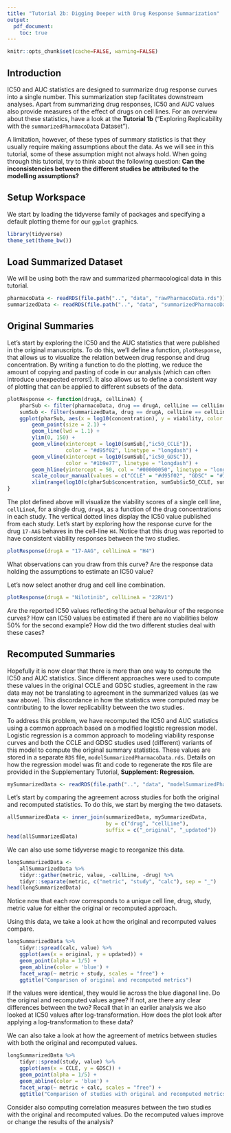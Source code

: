 ```yaml
---
title: "Tutorial 2b: Digging Deeper with Drug Response Summarization"
output:
  pdf_document:
    toc: true
---
```


```r
knitr::opts_chunk$set(cache=FALSE, warning=FALSE)
```

## Introduction

IC50 and AUC statistics are designed to summarize drug response curves into a single number. This summarization step facilitates downstream analyses. Apart from summarizing drug responses, IC50 and AUC values also provide measures of the effect of drugs on cell lines. For an overview about these statistics, have a look at the **Tutorial 1b** ("Exploring Replicability with the `summarizedPharmacoData` Dataset").

A limitation, however, of these types of summary statistics is that they usually require making assumptions about the data. As we will see in this tutorial, some of these assumption might not always hold. When going through this tutorial, try to think about the following question: **Can the inconsistencies between the different studies be attributed to the modelling assumptions?**

## Setup Workspace

We start by loading the tidyverse family of packages and specifying a default plotting theme for our `ggplot` graphics.

```r
library(tidyverse)
theme_set(theme_bw())
```

## Load Summarized Dataset

We will be using both the raw and summarized pharmacological data in this tutorial. 

```r
pharmacoData <- readRDS(file.path("..", "data", "rawPharmacoData.rds"))
summarizedData <- readRDS(file.path("..", "data", "summarizedPharmacoData.rds"))
```

## Original Summaries

Let's start by exploring the IC50 and the AUC statistics that were published in the original manuscripts. To do this, we'll define a function, `plotResponse`, that allows us to visualize the relation between drug response and drug concentration. By writing a function to do the plotting, we reduce the amount of copying and pasting of code in our analysis (which can often introduce unexpected errors!). It also allows us to define a consistent way of plotting that can be applied to different subsets of the data.

```r
plotResponse <- function(drugA, cellLineA) {
    pharSub <- filter(pharmacoData, drug == drugA, cellLine == cellLineA)
    sumSub <- filter(summarizedData, drug == drugA, cellLine == cellLineA)
    ggplot(pharSub, aes(x = log10(concentration), y = viability, color = study)) +
        geom_point(size = 2.1) +
        geom_line(lwd = 1.1) +
        ylim(0, 150) +
        geom_vline(xintercept = log10(sumSub[,"ic50_CCLE"]),
                   color = "#d95f02", linetype = "longdash") +
        geom_vline(xintercept = log10(sumSub[,"ic50_GDSC"]),
                   color = "#1b9e77", linetype = "longdash") +
        geom_hline(yintercept = 50, col = "#00000050", linetype = "longdash") +
        scale_colour_manual(values = c("CCLE" = "#d95f02", "GDSC" = "#1b9e77")) +
        xlim(range(log10(c(pharSub$concentration, sumSub$ic50_CCLE, sumSub$ic50_GDSC))))
}
```

The plot defined above will visualize the viability scores of a single cell line, `cellLineA`, for a single drug, `drugA`, as a function of the drug concentrations in each study. The vertical dotted lines display the IC50 value published from each study. Let's start by exploring how the response curve for the drug `17-AAG` behaves in the cell-line `H4`. Notice that this drug was reported to have consistent viability responses between the two studies.

```r
plotResponse(drugA = "17-AAG", cellLineA = "H4")
```

What observations can you draw from this curve? Are the response data holding the assumptions to estimate an IC50 value?

Let's now select another drug and cell line combination.

```r
plotResponse(drugA = "Nilotinib", cellLineA = "22RV1")
```

Are the reported IC50 values reflecting the actual behaviour of the response curves? How can IC50 values be estimated if there are no viabilities below 50% for the second example? How did the two different studies deal with these cases?

## Recomputed Summaries

Hopefully it is now clear that there is more than one way to compute the IC50 and AUC statistics. Since different approaches were used to compute these values in the original CCLE and GDSC studies, agreement in the raw data may not be translating to agreement in the summarized values (as we saw above). This discordance in how the statistics were computed may be contributing to the lower replicability between the two studies.

To address this problem, we have recomputed the IC50 and AUC statistics using a common approach based on a modified logistic regression model. Logistic regression is a common approach to modeling viability response curves and both the CCLE and GDSC studies used (different) variants of this model to compute the original summary statistics. These values are stored in a separate `RDS` file, `modelSummarizedPharmacoData.rds`. Details on how the regression model was fit and code to regenerate the `RDS` file are provided in the Supplementary Tutorial, **Supplement: Regression**.

```r
mySummarizedData <- readRDS(file.path("..", "data", "modelSummarizedPharmacoData.rds"))
```

Let's start by comparing the agreement across studies for both the original and recomputed statistics. To do this, we start by merging the two datasets.

```r
allSummarizedData <- inner_join(summarizedData, mySummarizedData,
                                by = c("drug", "cellLine"),
                                suffix = c("_original", "_updated"))
head(allSummarizedData)
```

We can also use some tidyverse magic to reorganize this data.

```r
longSummarizedData <-
    allSummarizedData %>%
    tidyr::gather(metric, value, -cellLine, -drug) %>%
    tidyr::separate(metric, c("metric", "study", "calc"), sep = "_")
head(longSummarizedData)
```

Notice now that each row corresponds to a unique cell line, drug, study, metric value for either the original or recomputed approach.

Using this data, we take a look at how the original and recomputed values compare.

```r
longSummarizedData %>%
    tidyr::spread(calc, value) %>%
    ggplot(aes(x = original, y = updated)) +
    geom_point(alpha = 1/5) +
    geom_abline(color = 'blue') + 
    facet_wrap(~ metric + study, scales = "free") +
    ggtitle("Comparison of original and recomputed metrics")
```

If the values were identical, they would lie across the blue diagonal line. Do the original and recomputed values agree? If not, are there any clear differences between the two? Recall that in an earlier analysis we also looked at IC50 values after log-transformation. How does the plot look after applying a log-transformation to these data?

We can also take a look at how the agreement of metrics between studies with both the original and recomputed values.

```r
longSummarizedData %>%
    tidyr::spread(study, value) %>%
    ggplot(aes(x = CCLE, y = GDSC)) +
    geom_point(alpha = 1/5) +
    geom_abline(color = 'blue') + 
    facet_wrap(~ metric + calc, scales = "free") +
    ggtitle("Comparison of studies with original and recomputed metrics")
```

Consider also computing correlation measures between the two studies with the original and recomputed values. Do the recomputed values improve or change the results of the analysis?

